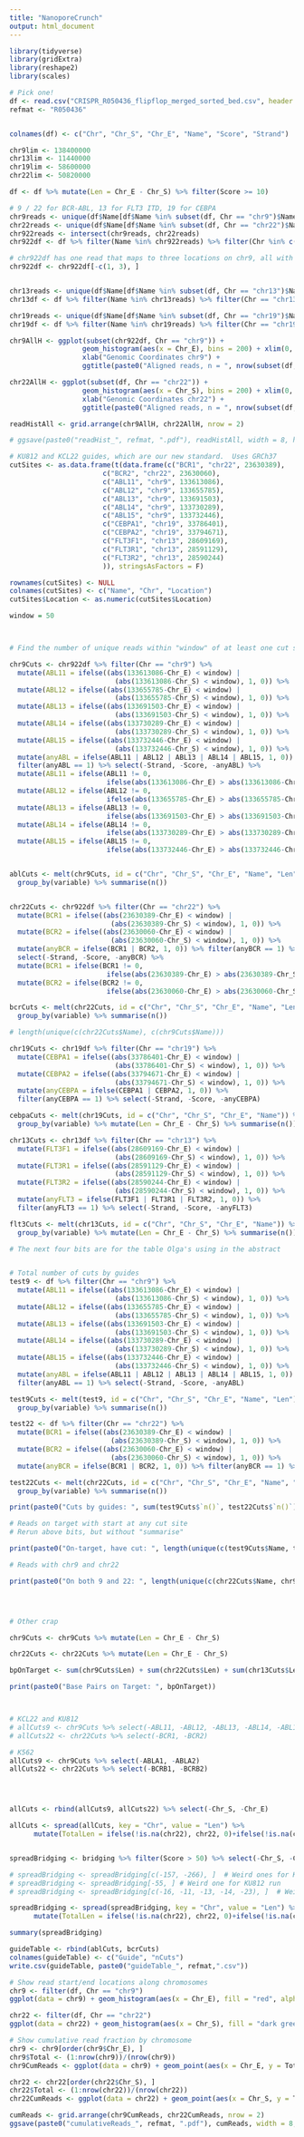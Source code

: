 ```yaml
---
title: "NanoporeCrunch"
output: html_document
---
```


```r
library(tidyverse)
library(gridExtra)
library(reshape2)
library(scales)
```


```r
# Pick one!
df <- read.csv("CRISPR_R050436_flipflop_merged_sorted_bed.csv", header = F, sep = ",", stringsAsFactors = F)
refmat <- "R050436"


colnames(df) <- c("Chr", "Chr_S", "Chr_E", "Name", "Score", "Strand")

chr9lim <- 138400000
chr13lim <- 11440000
chr19lim <- 58600000
chr22lim <- 50820000

df <- df %>% mutate(Len = Chr_E - Chr_S) %>% filter(Score >= 10)
```


```r
# 9 / 22 for BCR-ABL, 13 for FLT3 ITD, 19 for CEBPA
chr9reads <- unique(df$Name[df$Name %in% subset(df, Chr == "chr9")$Name])
chr22reads <- unique(df$Name[df$Name %in% subset(df, Chr == "chr22")$Name])
chr922reads <- intersect(chr9reads, chr22reads)
chr922df <- df %>% filter(Name %in% chr922reads) %>% filter(Chr %in% c("chr9", "chr22"))

# chr922df has one read that maps to three locations on chr9, all with good scores.  Take the longest for this patient?
chr922df <- chr922df[-c(1, 3), ]


chr13reads <- unique(df$Name[df$Name %in% subset(df, Chr == "chr13")$Name])
chr13df <- df %>% filter(Name %in% chr13reads) %>% filter(Chr == "chr13")

chr19reads <- unique(df$Name[df$Name %in% subset(df, Chr == "chr19")$Name])
chr19df <- df %>% filter(Name %in% chr19reads) %>% filter(Chr == "chr19")

```

```r
chr9AllH <- ggplot(subset(chr922df, Chr == "chr9")) +
                  geom_histogram(aes(x = Chr_E), bins = 200) + xlim(0, chr9lim) +
                  xlab("Genomic Coordinates chr9") +
                  ggtitle(paste0("Aligned reads, n = ", nrow(subset(df, Chr == "chr9"))))

chr22AllH <- ggplot(subset(df, Chr == "chr22")) +
                  geom_histogram(aes(x = Chr_S), bins = 200) + xlim(0, chr22lim) +
                  xlab("Genomic Coordinates chr22") +
                  ggtitle(paste0("Aligned reads, n = ", nrow(subset(df, Chr == "chr22"))))

readHistAll <- grid.arrange(chr9AllH, chr22AllH, nrow = 2)

# ggsave(paste0("readHist_", refmat, ".pdf"), readHistAll, width = 8, height = 6)

```


```r

# KU812 and KCL22 guides, which are our new standard.  Uses GRCh37
cutSites <- as.data.frame(t(data.frame(c("BCR1", "chr22", 23630389),
                       c("BCR2", "chr22", 23630060),
                       c("ABL11", "chr9", 133613086),
                       c("ABL12", "chr9", 133655785),
                       c("ABL13", "chr9", 133691503),
                       c("ABL14", "chr9", 133730289),
                       c("ABL15", "chr9", 133732446),
                       c("CEBPA1", "chr19", 33786401),
                       c("CEBPA2", "chr19", 33794671),
                       c("FLT3F1", "chr13", 28609169),
                       c("FLT3R1", "chr13", 28591129),
                       c("FLT3R2", "chr13", 28590244)
                       )), stringsAsFactors = F)

rownames(cutSites) <- NULL
colnames(cutSites) <- c("Name", "Chr", "Location")
cutSites$Location <- as.numeric(cutSites$Location)

window = 50



# Find the number of unique reads within "window" of at least one cut site for BCR-ABL

chr9Cuts <- chr922df %>% filter(Chr == "chr9") %>%
  mutate(ABL11 = ifelse((abs(133613086-Chr_E) < window) |
                          (abs(133613086-Chr_S) < window), 1, 0)) %>%
  mutate(ABL12 = ifelse((abs(133655785-Chr_E) < window) |
                          (abs(133655785-Chr_S) < window), 1, 0)) %>%
  mutate(ABL13 = ifelse((abs(133691503-Chr_E) < window) |
                          (abs(133691503-Chr_S) < window), 1, 0)) %>%
  mutate(ABL14 = ifelse((abs(133730289-Chr_E) < window) |
                          (abs(133730289-Chr_S) < window), 1, 0)) %>%
  mutate(ABL15 = ifelse((abs(133732446-Chr_E) < window) |
                          (abs(133732446-Chr_S) < window), 1, 0)) %>%
  mutate(anyABL = ifelse(ABL11 | ABL12 | ABL13 | ABL14 | ABL15, 1, 0)) %>%
  filter(anyABL == 1) %>% select(-Strand, -Score, -anyABL) %>%
  mutate(ABL11 = ifelse(ABL11 != 0,
                        ifelse(abs(133613086-Chr_E) > abs(133613086-Chr_S), "S", "E"), 0)) %>% 
  mutate(ABL12 = ifelse(ABL12 != 0,
                        ifelse(abs(133655785-Chr_E) > abs(133655785-Chr_S), "S", "E"), 0)) %>%
  mutate(ABL13 = ifelse(ABL13 != 0,
                        ifelse(abs(133691503-Chr_E) > abs(133691503-Chr_S), "S", "E"), 0)) %>% 
  mutate(ABL14 = ifelse(ABL14 != 0,
                        ifelse(abs(133730289-Chr_E) > abs(133730289-Chr_S), "S", "E"), 0)) %>%
  mutate(ABL15 = ifelse(ABL15 != 0,
                        ifelse(abs(133732446-Chr_E) > abs(133732446-Chr_S), "S", "E"), 0))


ablCuts <- melt(chr9Cuts, id = c("Chr", "Chr_S", "Chr_E", "Name", "Len")) %>% filter(value != 0) %>%
  group_by(variable) %>% summarise(n())


chr22Cuts <- chr922df %>% filter(Chr == "chr22") %>%
  mutate(BCR1 = ifelse((abs(23630389-Chr_E) < window) |
                         (abs(23630389-Chr_S) < window), 1, 0)) %>%
  mutate(BCR2 = ifelse((abs(23630060-Chr_E) < window) |
                         (abs(23630060-Chr_S) < window), 1, 0)) %>%
  mutate(anyBCR = ifelse(BCR1 | BCR2, 1, 0)) %>% filter(anyBCR == 1) %>%
  select(-Strand, -Score, -anyBCR) %>%
  mutate(BCR1 = ifelse(BCR1 != 0,
                        ifelse(abs(23630389-Chr_E) > abs(23630389-Chr_S), "S", "E"), 0)) %>% 
  mutate(BCR2 = ifelse(BCR2 != 0,
                        ifelse(abs(23630060-Chr_E) > abs(23630060-Chr_S), "S", "E"), 0))

bcrCuts <- melt(chr22Cuts, id = c("Chr", "Chr_S", "Chr_E", "Name", "Len")) %>% filter(value != 0) %>%
  group_by(variable) %>% summarise(n())

# length(unique(c(chr22Cuts$Name), c(chr9Cuts$Name)))


```


```r
chr19Cuts <- chr19df %>% filter(Chr == "chr19") %>%
  mutate(CEBPA1 = ifelse((abs(33786401-Chr_E) < window) |
                          (abs(33786401-Chr_S) < window), 1, 0)) %>%
  mutate(CEBPA2 = ifelse((abs(33794671-Chr_E) < window) |
                          (abs(33794671-Chr_S) < window), 1, 0)) %>%
  mutate(anyCEBPA = ifelse(CEBPA1 | CEBPA2, 1, 0)) %>%
  filter(anyCEBPA == 1) %>% select(-Strand, -Score, -anyCEBPA)

cebpaCuts <- melt(chr19Cuts, id = c("Chr", "Chr_S", "Chr_E", "Name")) %>% filter(value == 1) %>%
  group_by(variable) %>% mutate(Len = Chr_E - Chr_S) %>% summarise(n())
```

```r
chr13Cuts <- chr13df %>% filter(Chr == "chr13") %>%
  mutate(FLT3F1 = ifelse((abs(28609169-Chr_E) < window) |
                          (abs(28609169-Chr_S) < window), 1, 0)) %>%
  mutate(FLT3R1 = ifelse((abs(28591129-Chr_E) < window) |
                          (abs(28591129-Chr_S) < window), 1, 0)) %>%
  mutate(FLT3R2 = ifelse((abs(28590244-Chr_E) < window) |
                          (abs(28590244-Chr_S) < window), 1, 0)) %>%
  mutate(anyFLT3 = ifelse(FLT3F1 | FLT3R1 | FLT3R2, 1, 0)) %>%
  filter(anyFLT3 == 1) %>% select(-Strand, -Score, -anyFLT3)

flt3Cuts <- melt(chr13Cuts, id = c("Chr", "Chr_S", "Chr_E", "Name")) %>% filter(value == 1) %>%
  group_by(variable) %>% mutate(Len = Chr_E - Chr_S) %>% summarise(n())

```


```r
# The next four bits are for the table Olga's using in the abstract


# Total number of cuts by guides
test9 <- df %>% filter(Chr == "chr9") %>%
  mutate(ABL11 = ifelse((abs(133613086-Chr_E) < window) |
                          (abs(133613086-Chr_S) < window), 1, 0)) %>%
  mutate(ABL12 = ifelse((abs(133655785-Chr_E) < window) |
                          (abs(133655785-Chr_S) < window), 1, 0)) %>%
  mutate(ABL13 = ifelse((abs(133691503-Chr_E) < window) |
                          (abs(133691503-Chr_S) < window), 1, 0)) %>%
  mutate(ABL14 = ifelse((abs(133730289-Chr_E) < window) |
                          (abs(133730289-Chr_S) < window), 1, 0)) %>%
  mutate(ABL15 = ifelse((abs(133732446-Chr_E) < window) |
                          (abs(133732446-Chr_S) < window), 1, 0)) %>%
  mutate(anyABL = ifelse(ABL11 | ABL12 | ABL13 | ABL14 | ABL15, 1, 0)) %>%
  filter(anyABL == 1) %>% select(-Strand, -Score, -anyABL)

test9Cuts <- melt(test9, id = c("Chr", "Chr_S", "Chr_E", "Name", "Len")) %>% filter(value != 0) %>%
  group_by(variable) %>% summarise(n())

test22 <- df %>% filter(Chr == "chr22") %>%
  mutate(BCR1 = ifelse((abs(23630389-Chr_E) < window) |
                         (abs(23630389-Chr_S) < window), 1, 0)) %>%
  mutate(BCR2 = ifelse((abs(23630060-Chr_E) < window) |
                         (abs(23630060-Chr_S) < window), 1, 0)) %>%
  mutate(anyBCR = ifelse(BCR1 | BCR2, 1, 0)) %>% filter(anyBCR == 1) %>% select(-Strand, -Score, -anyBCR)

test22Cuts <- melt(chr22Cuts, id = c("Chr", "Chr_S", "Chr_E", "Name", "Len")) %>% filter(value != 0) %>%
  group_by(variable) %>% summarise(n())

print(paste0("Cuts by guides: ", sum(test9Cuts$`n()`, test22Cuts$`n()`)))

# Reads on target with start at any cut site
# Rerun above bits, but without "summarise"

print(paste0("On-target, have cut: ", length(unique(c(test9Cuts$Name, test22Cuts$Name)))))

# Reads with chr9 and chr22

print(paste0("On both 9 and 22: ", length(unique(c(chr22Cuts$Name, chr9Cuts$Name)))))




# Other crap

chr9Cuts <- chr9Cuts %>% mutate(Len = Chr_E - Chr_S)

chr22Cuts <- chr22Cuts %>% mutate(Len = Chr_E - Chr_S)

bpOnTarget <- sum(chr9Cuts$Len) + sum(chr22Cuts$Len) + sum(chr13Cuts$Len) + sum(chr19Cuts$Len)

print(paste0("Base Pairs on Target: ", bpOnTarget))



# KCL22 and KU812
# allCuts9 <- chr9Cuts %>% select(-ABL11, -ABL12, -ABL13, -ABL14, -ABL15)
# allCuts22 <- chr22Cuts %>% select(-BCR1, -BCR2)

# K562
allCuts9 <- chr9Cuts %>% select(-ABLA1, -ABLA2)
allCuts22 <- chr22Cuts %>% select(-BCRB1, -BCRB2)




allCuts <- rbind(allCuts9, allCuts22) %>% select(-Chr_S, -Chr_E)

allCuts <- spread(allCuts, key = "Chr", value = "Len") %>%
      mutate(TotalLen = ifelse(!is.na(chr22), chr22, 0)+ifelse(!is.na(chr9), chr9, 0))


spreadBridging <- bridging %>% filter(Score > 50) %>% select(-Chr_S, -Chr_E, -Score, -Strand)

# spreadBridging <- spreadBridging[c(-157, -266), ]  # Weird ones for KCL22 run
# spreadBridging <- spreadBridging[-55, ] # Weird one for KU812 run
# spreadBridging <- spreadBridging[c(-16, -11, -13, -14, -23), ]  # Weird ones for K562 run

spreadBridging <- spread(spreadBridging, key = "Chr", value = "Len") %>%
      mutate(TotalLen = ifelse(!is.na(chr22), chr22, 0)+ifelse(!is.na(chr9), chr9, 0))

summary(spreadBridging)

```




```r
guideTable <- rbind(ablCuts, bcrCuts)
colnames(guideTable) <- c("Guide", "nCuts")
write.csv(guideTable, paste0("guideTable_", refmat,".csv"))
```


```r
# Show read start/end locations along chromosomes
chr9 <- filter(df, Chr == "chr9")
ggplot(data = chr9) + geom_histogram(aes(x = Chr_E), fill = "red", alpha = 0.5, bins = 1000) + ggtitle("Chr9")

chr22 <- filter(df, Chr == "chr22")
ggplot(data = chr22) + geom_histogram(aes(x = Chr_S), fill = "dark green", alpha = 0.5, bins = 1000) + ggtitle("Chr22")

# Show cumulative read fraction by chromosome
chr9 <- chr9[order(chr9$Chr_E), ]
chr9$Total <- (1:nrow(chr9))/(nrow(chr9))
chr9CumReads <- ggplot(data = chr9) + geom_point(aes(x = Chr_E, y = Total), size = 0.25) + ggtitle("Chr9 Cumulative Reads (n=2933)")

chr22 <- chr22[order(chr22$Chr_S), ]
chr22$Total <- (1:nrow(chr22))/(nrow(chr22))
chr22CumReads <- ggplot(data = chr22) + geom_point(aes(x = Chr_S, y = Total), size = 0.25) + ggtitle("Chr22 Cumulative Reads (n=956)")

cumReads <- grid.arrange(chr9CumReads, chr22CumReads, nrow = 2)
ggsave(paste0("cumulativeReads_", refmat, ".pdf"), cumReads, width = 8, height = 6)
```
